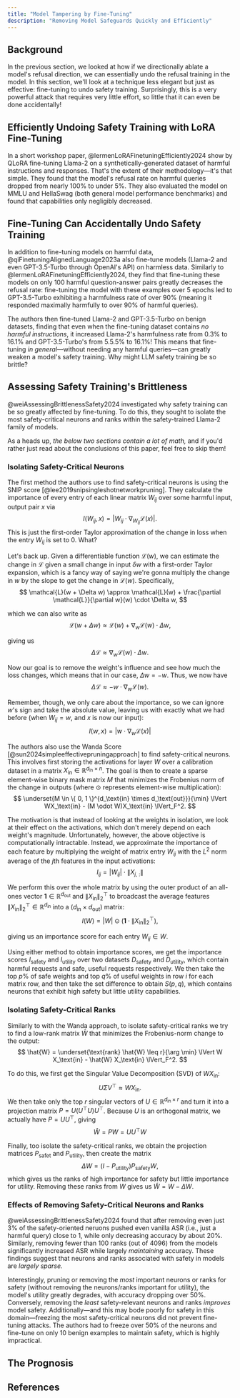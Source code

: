 ```yaml
---
title: "Model Tampering by Fine-Tuning"
description: "Removing Model Safeguards Quickly and Efficiently"
---
```


## Background
In the previous section, we looked at how if we directionally ablate a model's refusal direction, we can essentially undo the refusal training in the model. In this section, we'll look at a technique less elegant but just as effective: fine-tuning to undo safety training. Surprisingly, this is a very powerful attack that requires very little effort, so little that it can even be done accidentally!

## Efficiently Undoing Safety Training with LoRA Fine-Tuning
In a short workshop paper, @lermenLoRAFinetuningEfficiently2024 show by QLoRA fine-tuning Llama-2 on a synthetically-generated dataset of harmful instructions and responses. That's the extent of their methodology—it's that simple. They found that the model's refusal rate on harmful queries dropped from nearly 100% to under 5%. They also evaluated the model on MMLU and HellaSwag (both general model performance benchmarks) and found that capabilities only negligibly decreased. 


## Fine-Tuning Can Accidentally Undo Safety Training
In addition to fine-tuning models on harmful data, @qiFinetuningAlignedLanguage2023a also fine-tune models (Llama-2 and even GPT-3.5-Turbo through OpenAI's API) on harmless data. Similarly to @lermenLoRAFinetuningEfficiently2024, they find that fine-tuning these models on only 100 harmful question-answer pairs greatly decreases the refusal rate: fine-tuning the model with these examples over 5 epochs led to GPT-3.5-Turbo exhibiting a harmfulness rate of over 90% (meaning it responded maximally harmfully to over 90% of harmful queries).

The authors then fine-tuned Llama-2 and GPT-3.5-Turbo on benign datasets, finding that even when the fine-tuning dataset contains *no harmful instructions*, it increased Llama-2's harmfulness rate from 0.3% to 16.1% and GPT-3.5-Turbo's from 5.5.5% to 16.1%! This means that fine-tuning *in general*—without needing any harmful queries—can greatly weaken a model's safety training. Why might LLM safety training be so brittle?

## Assessing Safety Training's Brittleness
@weiAssessingBrittlenessSafety2024 investigated why safety training can be so greatly affected by fine-tuning. To do this, they sought to isolate the most safety-critical neurons and ranks within the safety-trained Llama-2 family of models. 

As a heads up, *the below two sections contain a lot of math,* and if you'd rather just read about the conclusions of this paper, feel free to skip them!

### Isolating Safety-Critical Neurons
The first method the authors use to find safety-critical neurons is using the SNIP score [@lee2019snipsingleshotnetworkpruning]. They calculate the importance of every entry of each linear matrix $W_{ij}$ over some harmful input, output pair $x$ via
$$
I(W_{ij}, x) = |W_{ij} \cdot \nabla_{W_{ij}} \mathcal{L}(x)|.
$$
This is just the first-order Taylor approximation of the change in loss when the entry $W_{ij}$ is set to 0. What?

Let's back up. Given a differentiable function $\mathcal{L}(w)$, we can estimate the change in $\mathcal{L}$ given a small change in input $\delta w$ with a first-order Taylor expansion, which is a fancy way of saying we're gonna multiply the change in $w$ by the slope to get the change in $\mathcal{L}(w)$. Specifically,
$$
\mathcal{L}(w + \Delta w) \approx \mathcal{L}(w) + \frac{\partial \mathcal{L}}{\partial w}(w) \cdot \Delta w,
$$

which we can also write as
$$
\mathcal{L}(w + \Delta w) \approx \mathcal{L}(w) + \nabla_w \mathcal{L}(w) \cdot \Delta w,
$$

giving us
$$
\Delta \mathcal{L} \approx \nabla_w \mathcal{L}(w) \cdot \Delta w.
$$

Now our goal is to remove the weight's influence and see how much the loss changes, which means that in our case, $\Delta w = -w$. Thus, we now have
$$
\Delta \mathcal{L} \approx -w \cdot \nabla_w \mathcal{L}(w).
$$

Remember, though, we only care about the importance, so we can ignore $w$'s sign and take the absolute value, leaving us with exactly what we had before (when $W_{ij} = w$, and $x$ is now our input):
$$
I(w, x) = |w \cdot \nabla_w \mathcal{L}(x)|
$$

The authors also use the Wanda Score [@sun2024simpleeffectivepruningapproach] to find safety-critical neurons. This involves first storing the activations for layer $W$ over a calibration dataset in a matrix $X_\text{in} \in \mathbb{R}^{d_\text{in} \times n}$. The goal is then to create a sparse element-wise binary mask matrix $M$ that minimizes the Frobenius norm of the change in outputs (where $\odot$ represents element-wise multiplication):
$$
\underset{M \in \{ 0, 1 \}^{d_\text{in} \times d_\text{out}}}{\min} \lVert WX_\text{in}  - (M \odot W)X_\text{in} \lVert_F^2.
$$

The motivation is that instead of looking at the weights in isolation, we look at their effect on the activations, which don't merely depend on each weight's magnitude. Unfortunately, however, the above objective is computationally intractable. Instead, we approximate the importance of each feature by multiplying the weight of matrix entry $W_{ij}$ with the $L^2$ norm average of the $j$th features in the input activations:
$$
I_{ij} = |W_{ij}| \cdot \lVert X_{j,\ :} \lVert
$$

We perform this over the whole matrix by using the outer product of an all-ones vector $\mathbf{1} \in \mathbb{R}^{d_\text{out}}$ and $\lVert X_\text{in} \lVert_2^\top$ to broadcast the average features $\lVert X_\text{in} \lVert_2^\top \in \mathbb{R}^{d_\text{in}}$ into a $(d_{\text{in}} \times d_\text{out})$ matrix:
$$
I(W) = |W| \odot \left( \mathbf{1} \cdot \lVert X_\text{in} \lVert_2^\top  \right),
$$

giving us an importance score for each entry $W_{ij} \in W$.

Using either method to obtain importance scores, we get the importance scores $I_\text{safety}$ and $I_\text{utility}$ over two datasets $D_\text{safety}$ and $D_\text{utility}$, which contain harmful requests and safe, useful requests respectively. We then take the top $p\%$ of safe weights and top $q\%$ of useful weights in row $i$ for each matrix row, and then take the set difference to obtain $S(p, q)$, which contains neurons that exhibit high safety but little utility capabilities.

### Isolating Safety-Critical Ranks
Similarly to with the Wanda approach, to isolate safety-critical ranks we try to find a low-rank matrix $\hat{W}$ that minimizes the Frobenius-norm change to the output:
$$
\hat{W} = \underset{\text{rank} \hat{W} \leq r}{\arg \min} \lVert W X_\text{in} - \hat{W} X_\text{in} \lVert_F^2.
$$

To do this, we first get the Singular Value Decomposition (SVD) of $WX_\text{in}$:
$$
U \Sigma V^\top \approx W X_\text{in}.
$$
We then take only the top $r$ singular vectors of $U \in \mathbb{R}^{d_\text{in} \times r}$ and turn it into a projection matrix $P = U(U^\top U) U^\top$. Because $U$ is an orthogonal matrix, we actually have $P = UU^\top$, giving 
$$
\hat{W} = PW = UU^\top W
$$

Finally, too isolate the safety-critical ranks, we obtain the projection matrices $P_\text{safet}$ and $P_\text{utility}$, then create the matrix
$$
\Delta W = (I - P_\text{utility})P_\text{safety}W,
$$
which gives us the ranks of high importance for safety but little importance for utility. Removing these ranks from $W$ gives us $\tilde{W} = W - \Delta W$.

### Effects of Removing Safety-Critical Neurons and Ranks
@weiAssessingBrittlenessSafety2024 found that after removing even just 3% of the safety-oriented neruons pushed even vanilla ASR (i.e., just a harmful query) close to 1, while only decreasing accuracy by about 20%. Similarly, removing fewer than 100 ranks (out of 4096) from the models significantly increased ASR while largely *maintaining* accuracy. These findings suggest that neurons and ranks associated with safety in models are *largely sparse.* 

Interestingly, pruning or removing the *most* important neurons or ranks for safety (without removing the neurons/ranks important for utility), the model's utility greatly degrades, with accuracy dropping over 50%. Conversely, removing the *least* safety-relevant neurons and ranks *improves* model safety. Additionally—and this may bode poorly for safety in this domain—freezing the most safety-critical neurons did not prevent fine-tuning attacks. The authors had to freeze over 50% of the neurons and fine-tune on only 10 benign examples to maintain safety, which is highly impractical.

## The Prognosis




## References

